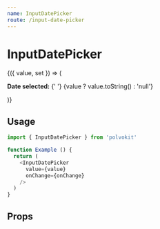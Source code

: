```yaml
---
name: InputDatePicker
route: /input-date-picker
---
```



# InputDatePicker

<Playground>
  <Value>
    {({ value, set }) => (
      <div style={{ height: 350 }}>
        <InputDatePicker
          value={value}
          onChange={set}
        />
        <p>
          <strong>Date selected:</strong>
          {' '}
          {value ? value.toString() : 'null'}
        </p>
      </div>
    )}
  </Value>
</Playground>

## Usage

```js
import { InputDatePicker } from 'polvokit'

function Example () {
  return (
    <InputDatePicker
      value={value}
      onChange={onChange}
    />
  )
}
```

## Props

<PropsTable of={InputDatePicker} />
